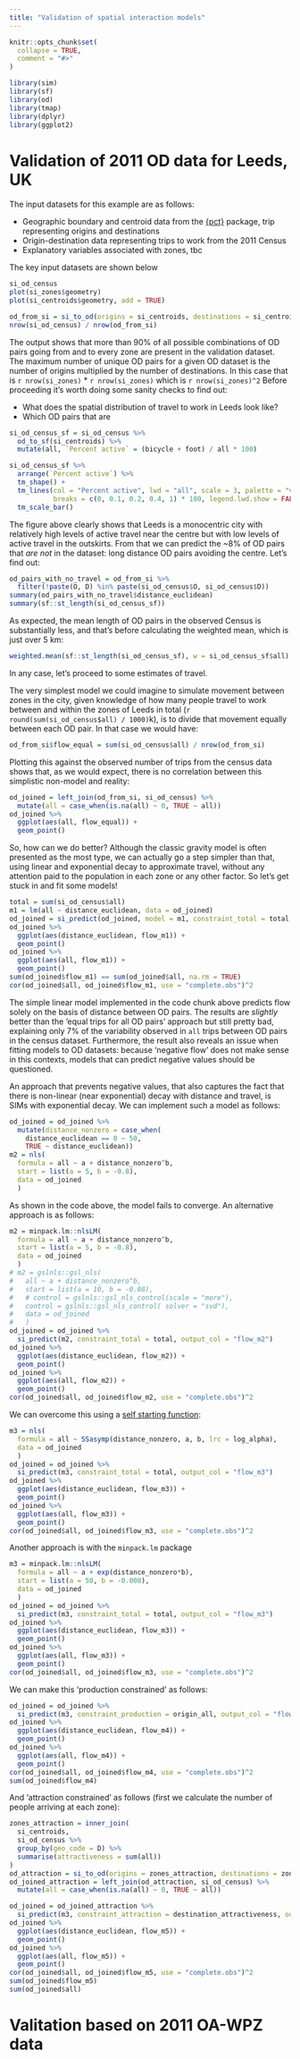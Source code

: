 ```yaml
---
title: "Validation of spatial interaction models"
---
```


```r
knitr::opts_chunk$set(
  collapse = TRUE,
  comment = "#>"
)
```

```r
library(sim)
library(sf)
library(od)
library(tmap)
library(dplyr)
library(ggplot2)
```

# Validation of 2011 OD data for Leeds, UK

The input datasets for this example are as follows:

- Geographic boundary and centroid data from the [{pct}](https://itsleeds.github.io/pct/) package, trip representing origins and destinations
- Origin-destination data representing trips to work from the 2011 Census
- Explanatory variables associated with zones, tbc

The key input datasets are shown below

```r
si_od_census
plot(si_zones$geometry)
plot(si_centroids$geometry, add = TRUE)
```

```r
od_from_si = si_to_od(origins = si_centroids, destinations = si_centroids)
nrow(si_od_census) / nrow(od_from_si)
```

The output shows that more than 90% of all possible combinations of OD pairs going from and to every zone are present in the validation dataset.
The maximum number of unique OD pairs for a given OD dataset is the number of origins multiplied by the number of destinations.
In this case that is `r nrow(si_zones)` * `r nrow(si_zones)` which is `r nrow(si_zones)^2` 
Before proceeding it's worth doing some sanity checks to find out:

- What does the spatial distribution of travel to work in Leeds look like?
- Which OD pairs that are 

```r
si_od_census_sf = si_od_census %>% 
  od_to_sf(si_centroids) %>%
  mutate(all, `Percent active` = (bicycle + foot) / all * 100)

si_od_census_sf %>%
  arrange(`Percent active`) %>% 
  tm_shape() +
  tm_lines(col = "Percent active", lwd = "all", scale = 3, palette = "viridis",
           breaks = c(0, 0.1, 0.2, 0.4, 1) * 100, legend.lwd.show = FALSE) +
  tm_scale_bar()
```

The figure above clearly shows that Leeds is a monocentric city with relatively high levels of active travel near the centre but with low levels of active travel in the outskirts.
From that we can predict the ~8% of OD pairs that *are not* in the dataset: long distance OD pairs avoiding the centre.
Let's find out:

```r
od_pairs_with_no_travel = od_from_si %>% 
  filter(!paste(O, D) %in% paste(si_od_census$O, si_od_census$D))
summary(od_pairs_with_no_travel$distance_euclidean)
summary(sf::st_length(si_od_census_sf))
```

As expected, the mean length of OD pairs in the observed Census is substantially less, and that's before calculating the weighted mean, which is just over 5 km:

```r
weighted.mean(sf::st_length(si_od_census_sf), w = si_od_census_sf$all)
```

In any case, let's proceed to some estimates of travel.

The very simplest model we could imagine to simulate movement between zones in the city, given knowledge of how many people travel to work between and within the zones of Leeds in total (`r round(sum(si_od_census$all) / 1000)`k), is to divide that movement equally between each OD pair.
In that case we would have:

```r
od_from_si$flow_equal = sum(si_od_census$all) / nrow(od_from_si)
```

Plotting this against the observed number of trips from the census data shows that, as we would expect, there is no correlation between this simplistic non-model and reality:

```r
od_joined = left_join(od_from_si, si_od_census) %>% 
  mutate(all = case_when(is.na(all) ~ 0, TRUE ~ all))
od_joined %>% 
  ggplot(aes(all, flow_equal)) +
  geom_point()
```

So, how can we do better?
Although the classic gravity model is often presented as the most type, we can actually go a step simpler than that, using linear and exponential decay to approximate travel, without any attention paid to the population in each zone or any other factor.
So let's get stuck in and fit some models!

```r
total = sum(si_od_census$all)
m1 = lm(all ~ distance_euclidean, data = od_joined)
od_joined = si_predict(od_joined, model = m1, constraint_total = total, output_col = "flow_m1")
od_joined %>% 
  ggplot(aes(distance_euclidean, flow_m1)) +
  geom_point()
od_joined %>% 
  ggplot(aes(all, flow_m1)) +
  geom_point()
sum(od_joined$flow_m1) == sum(od_joined$all, na.rm = TRUE)
cor(od_joined$all, od_joined$flow_m1, use = "complete.obs")^2
```

The simple linear model implemented in the code chunk above predicts flow solely on the basis of distance between OD pairs.
The results are *slightly* better than the 'equal trips for all OD pairs' approach but still pretty bad, explaining only 7% of the variability observed in `all` trips between OD pairs in the census dataset.
Furthermore, the result also reveals an issue when fitting models to OD datasets: because 'negative flow' does not make sense in this contexts, models that can predict negative values should be questioned.

An approach that prevents negative values, that also captures the fact that there is non-linear (near exponential) decay with distance and travel, is SIMs with exponential decay.
We can implement such a model as follows:

```r
od_joined = od_joined %>% 
  mutate(distance_nonzero = case_when(
    distance_euclidean == 0 ~ 50,
    TRUE ~ distance_euclidean))
m2 = nls(
  formula = all ~ a + distance_nonzero^b,
  start = list(a = 5, b = -0.8),
  data = od_joined
  )
```

As shown in the code above, the model fails to converge.
An alternative approach is as follows:


```r
m2 = minpack.lm::nlsLM(
  formula = all ~ a + distance_nonzero^b,
  start = list(a = 5, b = -0.8),
  data = od_joined
  )
# m2 = gslnls::gsl_nls(
#   all ~ a + distance_nonzero^b,
#   start = list(a = 10, b = -0.08),
#   # control = gslnls::gsl_nls_control(scale = "more"),
#   control = gslnls::gsl_nls_control( solver = "svd"),
#   data = od_joined
#   )
od_joined = od_joined %>% 
  si_predict(m2, constraint_total = total, output_col = "flow_m2")
od_joined %>% 
  ggplot(aes(distance_euclidean, flow_m2)) +
  geom_point()
od_joined %>% 
  ggplot(aes(all, flow_m2)) +
  geom_point()
cor(od_joined$all, od_joined$flow_m2, use = "complete.obs")^2
```


We can overcome this using a [self starting function](https://douglas-watson.github.io/post/2018-09_exponential_curve_fitting/): 

```r
m3 = nls(
  formula = all ~ SSasymp(distance_nonzero, a, b, lrc = log_alpha),
  data = od_joined
  )
od_joined = od_joined %>% 
  si_predict(m3, constraint_total = total, output_col = "flow_m3")
od_joined %>% 
  ggplot(aes(distance_euclidean, flow_m3)) +
  geom_point()
od_joined %>% 
  ggplot(aes(all, flow_m3)) +
  geom_point()
cor(od_joined$all, od_joined$flow_m3, use = "complete.obs")^2
```

Another approach is with the `minpack.lm` package

```r
m3 = minpack.lm::nlsLM(
  formula = all ~ a + exp(distance_nonzero*b),
  start = list(a = 50, b = -0.008),
  data = od_joined
  )
od_joined = od_joined %>% 
  si_predict(m3, constraint_total = total, output_col = "flow_m3")
od_joined %>% 
  ggplot(aes(distance_euclidean, flow_m3)) +
  geom_point()
od_joined %>% 
  ggplot(aes(all, flow_m3)) +
  geom_point()
cor(od_joined$all, od_joined$flow_m3, use = "complete.obs")^2
```

We can make this 'production constrained' as follows:

```r
od_joined = od_joined %>% 
  si_predict(m3, constraint_production = origin_all, output_col = "flow_m4")
od_joined %>% 
  ggplot(aes(distance_euclidean, flow_m4)) +
  geom_point()
od_joined %>% 
  ggplot(aes(all, flow_m4)) +
  geom_point()
cor(od_joined$all, od_joined$flow_m4, use = "complete.obs")^2
sum(od_joined$flow_m4)
```

And 'attraction constrained' as follows (first we calculate the number of people arriving at each zone):

```r
zones_attraction = inner_join(
  si_centroids,
  si_od_census %>% 
  group_by(geo_code = D) %>% 
  summarise(attractiveness = sum(all))
)
od_attraction = si_to_od(origins = zones_attraction, destinations = zones_attraction)
od_joined_attraction = left_join(od_attraction, si_od_census) %>% 
  mutate(all = case_when(is.na(all) ~ 0, TRUE ~ all))

od_joined = od_joined_attraction %>% 
  si_predict(m3, constraint_attraction = destination_attractiveness, output_col = "flow_m5")
od_joined %>% 
  ggplot(aes(distance_euclidean, flow_m5)) +
  geom_point()
od_joined %>% 
  ggplot(aes(all, flow_m5)) +
  geom_point()
cor(od_joined$all, od_joined$flow_m5, use = "complete.obs")^2
sum(od_joined$flow_m5)
sum(od_joined$all)
```



# Valitation based on 2011 OA-WPZ data
